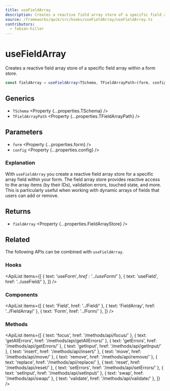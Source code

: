 ```yaml
---
title: useFieldArray
description: Creates a reactive field array store of a specific field array within a form store.
source: /frameworks/qwik/src/hooks/useFieldArray/useFieldArray.ts
contributors:
  - fabian-hiller
---
```



# useFieldArray

Creates a reactive field array store of a specific field array within a form store.

```ts
const fieldArray = useFieldArray<TSchema, TFieldArrayPath>(form, config);
```

## Generics

- `TSchema` <Property {...properties.TSchema} />
- `TFieldArrayPath` <Property {...properties.TFieldArrayPath} />

## Parameters

- `form` <Property {...properties.form} />
- `config` <Property {...properties.config} />

### Explanation

With `useFieldArray` you create a reactive field array store for a specific array field within your form. The field array store provides reactive access to the array items (by their IDs), validation errors, touched state, and more. This is particularly useful when working with dynamic arrays of fields that users can add or remove.

## Returns

- `fieldArray` <Property {...properties.FieldArrayStore} />

## Related

The following APIs can be combined with `useFieldArray`.

### Hooks

<ApiList
  items={[
    { text: 'useForm$', href: '../useForm$/' },
    { text: 'useField', href: '../useField/' },
  ]}
/>

### Components

<ApiList
  items={[
    { text: 'Field', href: '../Field/' },
    { text: 'FieldArray', href: '../FieldArray/' },
    { text: 'Form', href: '../Form/' },
  ]}
/>

### Methods

<ApiList
  items={[
    { text: 'focus', href: '/methods/api/focus/' },
    { text: 'getAllErrors', href: '/methods/api/getAllErrors/' },
    { text: 'getErrors', href: '/methods/api/getErrors/' },
    { text: 'getInput', href: '/methods/api/getInput/' },
    { text: 'insert', href: '/methods/api/insert/' },
    { text: 'move', href: '/methods/api/move/' },
    { text: 'remove', href: '/methods/api/remove/' },
    { text: 'replace', href: '/methods/api/replace/' },
    { text: 'reset', href: '/methods/api/reset/' },
    { text: 'setErrors', href: '/methods/api/setErrors/' },
    { text: 'setInput', href: '/methods/api/setInput/' },
    { text: 'swap', href: '/methods/api/swap/' },
    { text: 'validate', href: '/methods/api/validate/' },
  ]}
/>
